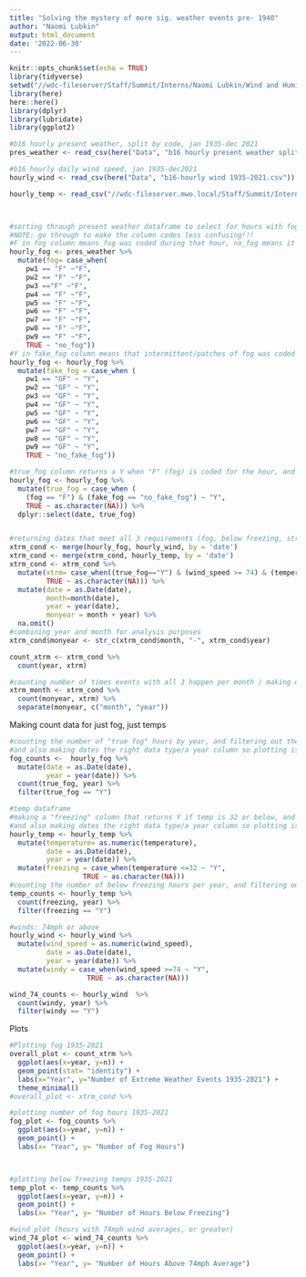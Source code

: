 ---
title: "Solving the mystery of more sig. weather events pre- 1940"
author: "Naomi Lubkin"
output: html_document
date: '2022-06-30'
---

```{r setup, include=FALSE}
knitr::opts_chunk$set(echo = TRUE)
library(tidyverse)
setwd("//wdc-fileserver/Staff/Summit/Interns/Naomi Lubkin/Wind and Humidity Climate Trends")
library(here)
here::here()
library(dplyr)
library(lubridate)
library(ggplot2)
```

```{r}
#b16 hourly present weather, split by code, jan 1935-dec 2021
pres_weather <- read_csv(here("Data", "b16 hourly present weather split by code 1935-2021 (1).csv"))

#b16 hourly daily wind speed, jan 1935-dec2021
hourly_wind <- read_csv(here("Data", "b16-hourly wind 1935-2021.csv")) 

hourly_temp <- read_csv("//wdc-fileserver.mwo.local/Staff/Summit/Interns/Naomi Lubkin/Wind and Humidity Climate Trends/Data/b16-hourly temperature 1935-2021.csv")



#sorting through present weather dataframe to select for hours with fog
#NOTE: go through to make the column codes less confusing!!!
#F in fog column means fog was coded during that hour, no_fog means it was not
hourly_fog <- pres_weather %>%
  mutate(fog= case_when(
    pw1 == "F" ~"F", 
    pw2 == "F" ~"F", 
    pw3 =="F" ~"F", 
    pw4 == "F" ~"F", 
    pw5 == "F" ~"F", 
    pw6 == "F" ~"F", 
    pw7 == "F" ~"F", 
    pw8 == "F" ~"F", 
    pw9 == "F" ~"F", 
    TRUE ~ "no_fog"))
#Y in fake_fog column means that intermittent/patches of fog was coded during that hour, no_fake_fog means it was not
hourly_fog <- hourly_fog %>%
  mutate(fake_fog = case_when (
    pw1 == "GF" ~ "Y", 
    pw2 == "GF" ~ "Y",
    pw3 == "GF" ~ "Y", 
    pw4 == "GF" ~ "Y", 
    pw5 == "GF" ~ "Y", 
    pw6 == "GF" ~ "Y", 
    pw7 == "GF" ~ "Y", 
    pw8 == "GF" ~ "Y", 
    pw9 == "GF" ~ "Y", 
    TRUE ~ "no_fake_fog")) 

#true_fog column returns a Y when "F" (fog) is coded for the hour, and "GF" (intermittent/patches of fog) is not
hourly_fog <- hourly_fog %>%
  mutate(true_fog = case_when (
    (fog == "F") & (fake_fog == "no_fake_fog") ~ "Y", 
    TRUE ~ as.character(NA))) %>%
  dplyr::select(date, true_fog)


#returning dates that meet all 3 requirements (fog, below freezing, strong winds) per year
xtrm_cond <- merge(hourly_fog, hourly_wind, by = 'date')
xtrm_cond <- merge(xtrm_cond, hourly_temp, by = 'date') 
xtrm_cond <- xtrm_cond %>%
  mutate(xtrm= case_when((true_fog=="Y") & (wind_speed >= 74) & (temperature < 32) ~ "Y", 
         TRUE ~ as.character(NA))) %>%
  mutate(date = as.Date(date), 
         month=month(date), 
         year = year(date), 
         monyear = month + year) %>%
  na.omit() 
#combining year and month for analysis purposes
xtrm_cond$monyear <- str_c(xtrm_cond$month, "-", xtrm_cond$year)

count_xtrm <- xtrm_cond %>% 
  count(year, xtrm)

#counting number of times events with all 3 happen per month / making data workable
xtrm_month <- xtrm_cond %>%
  count(monyear, xtrm) %>%
  separate(monyear, c("month", "year")) 
```

Making count data for just fog, just temps
```{r}
#counting the number of "true fog" hours by year, and filtering out the NA hour counts
#and also making dates the right data type/a year column so plotting is easier
fog_counts <-  hourly_fog %>%
  mutate(date = as.Date(date), 
         year = year(date)) %>%
  count(true_fog, year) %>%
  filter(true_fog == "Y")

#temp dataframe
#making a "freezing" column that returns Y if temp is 32 or below, and NA if above
#and also making dates the right data type/a year column so plotting is easier
hourly_temp <- hourly_temp %>%
  mutate(temperature= as.numeric(temperature), 
         date = as.Date(date), 
         year = year(date)) %>%
  mutate(freezing = case_when(temperature <=32 ~ "Y", 
                  TRUE ~ as.character(NA))) 
#counting the number of below freezing hours per year, and filtering out NA hours (above freezing hours)
temp_counts <- hourly_temp %>%
  count(freezing, year) %>%
  filter(freezing == "Y") 

#winds: 74mph or above
hourly_wind <- hourly_wind %>%
  mutate(wind_speed = as.numeric(wind_speed), 
         date = as.Date(date), 
         year = year(date)) %>%
  mutate(windy = case_when(wind_speed >=74 ~ "Y", 
                   TRUE ~ as.character(NA)))

wind_74_counts <- hourly_wind  %>% 
  count(windy, year) %>%
  filter(windy == "Y")
```

Plots
```{r}
#Plotting fog 1935-2021
overall_plot <- count_xtrm %>%
  ggplot(aes(x=year, y=n)) +
  geom_point(stat= "identity") +
  labs(x="Year", y="Number of Extreme Weather Events 1935-2021") +
  theme_minimal()
#overall_plot <- xtrm_cond %>%

#plotting number of fog hours 1935-2021 
fog_plot <- fog_counts %>%
  ggplot(aes(x=year, y=n)) +
  geom_point() +
  labs(x= "Year", y= "Number of Fog Hours")



#plotting below freezing temps 1935-2021
temp_plot <- temp_counts %>%
  ggplot(aes(x=year, y=n)) +
  geom_point() +
  labs(x= "Year", y= "Number of Hours Below Freezing")

#wind plot (hours with 74mph wind averages, or greater)
wind_74_plot <- wind_74_counts %>%
  ggplot(aes(x=year, y=n)) +
  geom_point() +
  labs(x= "Year", y= "Number of Hours Above 74mph Average")

```

